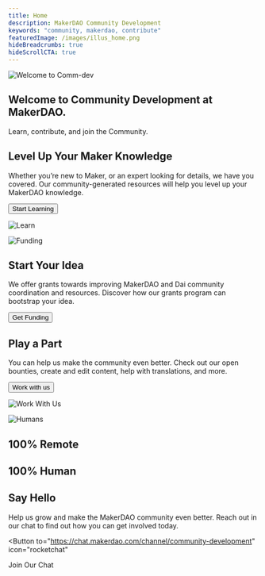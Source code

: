 ```yaml
---
title: Home
description: MakerDAO Community Development
keywords: "community, makerdao, contribute"
featuredImage: /images/illus_home.png
hideBreadcrumbs: true
hideScrollCTA: true
---
```


<InfoBlock>


![Welcome to Comm-dev](/images/illus_home.png)

<Box>


## Welcome to Community Development at MakerDAO.

Learn, contribute, and join the Community.

</Box>


</InfoBlock>


<InfoBlock>


<Box>


## Level Up Your Maker Knowledge

Whether you’re new to Maker, or an expert looking for details, we have you covered. Our community-generated resources will help you level up your MakerDAO knowledge.

<Button to="/learn/">Start Learning</Button>

</Box>


![Learn](/images/illus_learn.png)

</InfoBlock>


<InfoBlock>


![Funding](/images/illus_funding.png)

<Box>


## Start Your Idea

We offer grants towards improving MakerDAO and Dai community coordination and resources. Discover how our grants program can bootstrap your idea.

<Button to="/funding/">Get Funding</Button>

</Box>


</InfoBlock>


<InfoBlock>


<Box>


## Play a Part

You can help us make the community even better. Check out our open bounties, create and edit content, help with translations, and more.

<Button to="/contribute/">Work with us</Button>

</Box>


![Work With Us](/images/illus_work.png)

</InfoBlock>


<InfoBlock>


![Humans](/images/humans-of-makerdao.png)

<Box>


## 100% Remote

## 100% Human

## Say Hello

Help us grow and make the MakerDAO community even better. Reach out in our chat to find out how you can get involved today.

<Button
  to="https://chat.makerdao.com/channel/community-development"
  icon="rocketchat"
>
  Join Our Chat
</Button>

</Box>


</InfoBlock>
